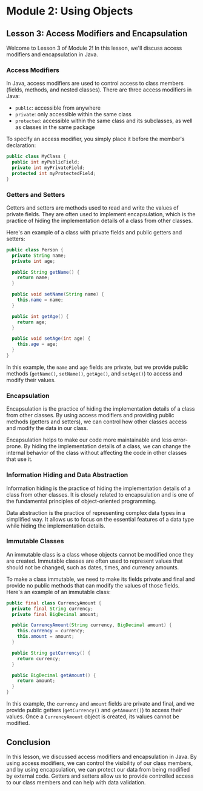 # Module 2: Using Objects

## Lesson 3: Access Modifiers and Encapsulation

Welcome to Lesson 3 of Module 2! In this lesson, we'll discuss access modifiers and encapsulation in Java.

### Access Modifiers

In Java, access modifiers are used to control access to class members (fields, methods, and nested classes). There are three access modifiers in Java:

- `public`: accessible from anywhere
- `private`: only accessible within the same class
- `protected`: accessible within the same class and its subclasses, as well as classes in the same package

To specify an access modifier, you simply place it before the member's declaration:

```java
public class MyClass {
  public int myPublicField;
  private int myPrivateField;
  protected int myProtectedField;
}
```

### Getters and Setters

Getters and setters are methods used to read and write the values of private fields. They are often used to implement encapsulation, which is the practice of hiding the implementation details of a class from other classes.

Here's an example of a class with private fields and public getters and setters:

```java
public class Person {
  private String name;
  private int age;

  public String getName() {
    return name;
  }

  public void setName(String name) {
    this.name = name;
  }

  public int getAge() {
    return age;
  }

  public void setAge(int age) {
    this.age = age;
  }
}
```

In this example, the `name` and `age` fields are private, but we provide public methods (`getName()`, `setName()`, `getAge()`, and `setAge()`) to access and modify their values.

### Encapsulation

Encapsulation is the practice of hiding the implementation details of a class from other classes. By using access modifiers and providing public methods (getters and setters), we can control how other classes access and modify the data in our class.

Encapsulation helps to make our code more maintainable and less error-prone. By hiding the implementation details of a class, we can change the internal behavior of the class without affecting the code in other classes that use it.

### Information Hiding and Data Abstraction

Information hiding is the practice of hiding the implementation details of a class from other classes. It is closely related to encapsulation and is one of the fundamental principles of object-oriented programming.

Data abstraction is the practice of representing complex data types in a simplified way. It allows us to focus on the essential features of a data type while hiding the implementation details.

### Immutable Classes

An immutable class is a class whose objects cannot be modified once they are created. Immutable classes are often used to represent values that should not be changed, such as dates, times, and currency amounts.

To make a class immutable, we need to make its fields private and final and provide no public methods that can modify the values of those fields. Here's an example of an immutable class:

```java
public final class CurrencyAmount {
  private final String currency;
  private final BigDecimal amount;

  public CurrencyAmount(String currency, BigDecimal amount) {
    this.currency = currency;
    this.amount = amount;
  }

  public String getCurrency() {
    return currency;
  }

  public BigDecimal getAmount() {
    return amount;
  }
}
```

In this example, the `currency` and `amount` fields are private and final, and we provide public getters (`getCurrency()` and `getAmount()`) to access their values. Once a `CurrencyAmount` object is created, its values cannot be modified.

## Conclusion

In this lesson, we discussed access modifiers and encapsulation in Java. By using access modifiers, we can control the visibility of our class members, and by using encapsulation, we can protect our data from being modified by external code. Getters and setters allow us to provide controlled access to our class members and can help with data validation.

